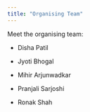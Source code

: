 ```yaml
---
title: "Organising Team"
---
```


Meet the organising team:

-   Disha Patil

-   Jyoti Bhogal

-   Mihir Arjunwadkar

-   Pranjali Sarjoshi

-   Ronak Shah
